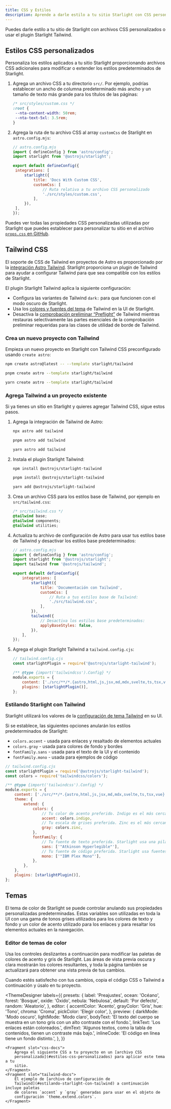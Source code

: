 ```yaml
---
title: CSS y Estilos
description: Aprende a darle estilo a tu sitio Starlight con CSS personalizado o integrado con Tailwind CSS.
---
```


Puedes darle estilo a tu sitio de Starlight con archivos CSS personalizados o usar el plugin Starlight Tailwind.

## Estilos CSS personalizados

Personaliza los estilos aplicados a tu sitio Starlight proporcionando archivos CSS adicionales para modificar o extender los estilos predeterminados de Starlight.

1. Agrega un archivo CSS a tu directorio `src/`.
   Por ejemplo, podrías establecer un ancho de columna predeterminado más ancho y un tamaño de texto más grande para los títulos de las páginas:

   ```css
   /* src/styles/custom.css */
   :root {
   	--nta-content-width: 50rem;
   	--nta-text-5xl: 3.5rem;
   }
   ```

2. Agrega la ruta de tu archivo CSS al array `customCss` de Starlight en `astro.config.mjs`:

   ```js
   // astro.config.mjs
   import { defineConfig } from 'astro/config';
   import starlight from '@astrojs/starlight';

   export default defineConfig({
   	integrations: [
   		starlight({
   			title: 'Docs With Custom CSS',
   			customCss: [
   				// Ruta relativa a tu archivo CSS personalizado
   				'./src/styles/custom.css',
   			],
   		}),
   	],
   });
   ```

Puedes ver todas las propiedades CSS personalizadas utilizadas por Starlight que puedes establecer para personalizar tu sitio en el archivo [`props.css` en GitHub](https://github.com/withastro/starlight/blob/main/packages/starlight/style/props.css).

## Tailwind CSS

El soporte de CSS de Tailwind en proyectos de Astro es proporcionado por la [integración Astro Tailwind](https://docs.astro.build/en/guides/integrations-guide/tailwind/).
Starlight proporciona un plugin de Tailwind para ayudar a configurar Tailwind para que sea compatible con los estilos de Starlight.

El plugin Starlight Tailwind aplica la siguiente configuración:

- Configura las variantes de Tailwind `dark:` para que funcionen con el modo oscuro de Starlight.
- Usa los [colores y fuentes del tema](#estilando-starlight-con-tailwind) de Tailwind en la UI de Starlight.
- Desactiva la [comprobación preliminar “Preflight”](https://tailwindcss.com/docs/preflight) de Tailwind mientras restauras selectivamente las partes esenciales de la comprobación preliminar requeridas para las clases de utilidad de borde de Tailwind.

### Crea un nuevo proyecto con Tailwind


Empieza un nuevo proyecto en Starlight con Tailwind CSS preconfigurado usando `create astro`:

<Tabs>
<TabItem label="npm">

```sh
npm create astro@latest -- --template starlight/tailwind
```

</TabItem>
<TabItem label="pnpm">

```sh
pnpm create astro --template starlight/tailwind
```

</TabItem>
<TabItem label="Yarn">

```sh
yarn create astro --template starlight/tailwind
```

</TabItem>
</Tabs>

### Agrega Tailwind a un proyecto existente

Si ya tienes un sitio en Starlight y quieres agregar Tailwind CSS, sigue estos pasos.

1.  Agrega la integración de Tailwind de Astro:

    <Tabs>

    <TabItem label="npm">

    ```sh
    npx astro add tailwind
    ```

    </TabItem>

    <TabItem label="pnpm">

    ```sh
    pnpm astro add tailwind
    ```

    </TabItem>

    <TabItem label="Yarn">

    ```sh
    yarn astro add tailwind
    ```

    </TabItem>

    </Tabs>

2.  Instala el plugin Starlight Tailwind:

    <Tabs>

    <TabItem label="npm">

    ```sh
    npm install @astrojs/starlight-tailwind
    ```

    </TabItem>

    <TabItem label="pnpm">

    ```sh
    pnpm install @astrojs/starlight-tailwind
    ```

    </TabItem>

    <TabItem label="Yarn">

    ```sh
    yarn add @astrojs/starlight-tailwind
    ```

    </TabItem>

    </Tabs>

3.  Crea un archivo CSS para los estilos base de Tailwind, por ejemplo en `src/tailwind.css`:

    ```css
    /* src/tailwind.css */
    @tailwind base;
    @tailwind components;
    @tailwind utilities;
    ```

4.  Actualiza tu archivo de configuración de Astro para usar tus estilos base de Tailwind y desactivar los estilos base predeterminados:

    ```js {11-12,16-17}
    // astro.config.mjs
    import { defineConfig } from 'astro/config';
    import starlight from '@astrojs/starlight';
    import tailwind from '@astrojs/tailwind';

    export default defineConfig({
    	integrations: [
    		starlight({
    			title: 'Documentación con Tailwind',
    			customCss: [
    				// Ruta a tus estilos base de Tailwind:
    				'./src/tailwind.css',
    			],
    		}),
    		tailwind({
    			// Desactiva los estilos base predeterminados:
    			applyBaseStyles: false,
    		}),
    	],
    });
    ```

5.  Agrega el plugin Starlight Tailwind a `tailwind.config.cjs`:

    ```js ins={2,7}
    // tailwind.config.cjs
    const starlightPlugin = require('@astrojs/starlight-tailwind');

    /** @type {import('tailwindcss').Config} */
    module.exports = {
    	content: ['./src/**/*.{astro,html,js,jsx,md,mdx,svelte,ts,tsx,vue}'],
    	plugins: [starlightPlugin()],
    };
    ```

### Estilando Starlight con Tailwind

Starlight utilizará los valores de la [configuración de tema Tailwind](https://tailwindcss.com/docs/theme) en su UI.

Si se establece, las siguientes opciones anularán los estilos predeterminados de Starlight:

- `colors.accent` - usada para enlaces y resaltado de elementos actuales
- `colors.gray` - usada para colores de fondo y bordes
- `fontFamily.sans` - usada para el texto de la UI y el contenido
- `fontFamily.mono` - usada para ejemplos de código

```js {12,14,18,20}
// tailwind.config.cjs
const starlightPlugin = require('@astrojs/starlight-tailwind');
const colors = require('tailwindcss/colors');

/** @type {import('tailwindcss').Config} */
module.exports = {
	content: ['./src/**/*.{astro,html,js,jsx,md,mdx,svelte,ts,tsx,vue}'],
	theme: {
		extend: {
			colors: {
				// Tu color de acento preferido. Indigo es el más cercano a los valores predeterminados de Starlight.
				accent: colors.indigo,
				// Tu escala de grises preferida. Zinc es el más cercano a los valores predeterminados de Starlight.
				gray: colors.zinc,
			},
			fontFamily: {
				// Tu fuente de texto preferida. Starlight usa una pila de fuentes del sistema de forma predeterminada.
				sans: ['"Atkinson Hyperlegible"'],
				// Tu fuente de código preferida. Starlight usa fuentes monoespaciadas del sistema de forma predeterminada.
				mono: ['"IBM Plex Mono"'],
			},
		},
	},
	plugins: [starlightPlugin()],
};
```

## Temas

El tema de color de Starlight se puede controlar anulando sus propiedades personalizadas predeterminadas.
Estas variables son utilizadas en toda la UI con una gama de tonos grises utilizados para los colores de texto y fondo y un color de acento utilizado para los enlaces y para resaltar los elementos actuales en la navegación.

### Editor de temas de color

Usa los controles deslizantes a continuación para modificar las paletas de colores de acento y gris de Starlight.
Las áreas de vista previa oscura y clara mostrarán los colores resultantes, y toda la página también se actualizará para obtener una vista previa de tus cambios.

Cuando estés satisfecho con tus cambios, copia el código CSS o Tailwind a continuación y úsalo en tu proyecto.


<ThemeDesigner
	labels={{
		presets: {
			label: 'Preajustes',
			ocean: 'Océano',
			forest: 'Bosque',
			oxide: 'Óxido',
			nebula: 'Nebulosa',
			default: 'Por defecto',
			random: 'Aleatorio',
		},
		editor: {
			accentColor: 'Acento',
			grayColor: 'Gris',
			hue: 'Tono',
			chroma: 'Croma',
			pickColor: 'Elegir color',
		},
		preview: {
			darkMode: 'Modo oscuro',
			lightMode: 'Modo claro',
			bodyText:
				'El texto del cuerpo se muestra en un tono gris con un alto contraste con el fondo.',
			linkText: 'Los enlaces están coloreados.',
			dimText:
				'Algunos textos, como la tabla de contenidos, tienen un contraste más bajo.',
			inlineCode: 'El código en línea tiene un fondo distinto.',
		},
	}}
>
	<Fragment slot="css-docs">
		Agrega el siguiente CSS a tu proyecto en un [archivo CSS
		personalizado](#estilos-css-personalizados) para aplicar este tema a tu
		sitio.
	</Fragment>
	<Fragment slot="tailwind-docs">
		El ejemplo de [archivo de configuración de
		Tailwind](#estilando-starlight-con-tailwind) a continuación incluye paletas
		de colores `accent` y `gray` generadas para usar en el objeto de
		configuración `theme.extend.colors`.
	</Fragment>
</ThemeDesigner>
